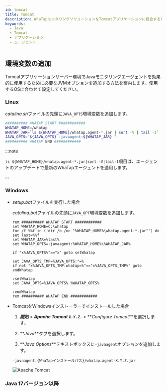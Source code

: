```yaml
---
id: tomcat
title: Tomcat
description: WhaTapモニタリングソリューションをTomcatアプリケーションに統合するためのJVM(Java Virtual Machine)オプションの追加方法についての詳細な案内を提供します。ユーザーは本文書を通じて、Javaエージェントのインストール後、Tomcatアプリケーションの性能および可用性モニタリングのために必要なJVM設定を適用する方法を段階別に確認できます。エージェントのインストール過程の中で必須JVMオプションの構成とTomcatとの円滑な統合のための最適な設定方法、ヒストグラムの照会方法が含まれています。
keywords:
  - Java
  - Tomcat
  - アプリケーション
  - エージェント
---
```


## 環境変数の追加

Tomcatアプリケーションサーバー環境でJavaモニタリングエージェントを効果的に使用するために必要なJVMオプションを追加する方法を案内します。使用するOSに合わせて設定してください。

### Linux

*catalina.sh*ファイルの先頭に`JAVA_OPTS`環境変数を追加します。

```bash title='{Tomcat_PATH}/bin/catalina.sh' showLineNumbers
########## WHATAP START ############
WHATAP_HOME=/whatap
WHATAP_JAR=`ls ${WHATAP_HOME}/whatap.agent-*.jar | sort -V | tail -1`
JAVA_OPTS="${JAVA_OPTS} -javaagent:${WHATAP_JAR} "
########## WHATAP END ############
```

:::note

`ls ${WHATAP_HOME}/whatap.agent-*.jar|sort -V|tail-1`項目は、エージェントのアップデートで最新のWhaTapエージェントを適用します。

:::

### Windows

- *setup.bat*ファイルを実行した場合

  *catalina.bat*ファイルの先頭に`JAVA_OPT`環境変数を追加します。

  ```batch title='{Tomcat_PATH}/bin/catalina.bat' {3} showLineNumbers
  rem ########## WHATAP START ############
  set WHATAP_HOME=C:\whatap
  for /f %%f in ('dir /b /on "%WHATAP_HOME%\whatap.agent-*.jar"') do set last=%%f
  set WHATAP_JAR=%last%
  set WHATAP_OPTS=-javaagent:%WHATAP_HOME%\%WHATAP_JAR%

  if "x%JAVA_OPTS%"=="x" goto setWhatap

  set JAVA_OPTS_TMP=%JAVA_OPTS:"=%
  if not "x%JAVA_OPTS_TMP:whatap=%"=="x%JAVA_OPTS_TMP%" goto endWhatap

  :setWhatap
  set JAVA_OPTS=%JAVA_OPTS% %WHATAP_OPTS%

  :endWhatap
  rem ########## WHATAP END ############
  ```

- TomcatをWindowsインストーラーでインストールした場合

  1. **_開始_** > **_Apache Tomcat `X.Y.Z.`_** > **_Configure Tomcat_**を選択します。

  2. **_Java_**タブを選択します。

  3. **_Java Options_**テキストボックスに`-javaagent`オプションを追加します。

  ```text
  -javaagent:{WhaTapインストールパス}/whatap.agent-X.Y.Z.jar
  ```

  ![Apache Tomcat](https://img.whatap.io/media/images/tomcat-win.png)

### Java 17バージョン以降


<Java17 />


<Setheapmemory />


<Nextstep />
